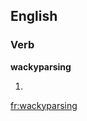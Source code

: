 ==English==

===Verb===
'''wackyparsing'''

# {{Internet|slang}} {{present participle of|wackyparse}}

[[fr:wackyparsing]]